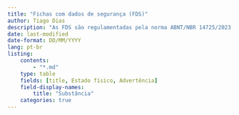 ---
title: "Fichas com dados de segurança (FDS)"
author: Tiago Dias
description: "As FDS são regulamentadas pela norma ABNT/NBR 14725/2023, essa seção contém um resumo das FDS do LANAL/UFG, para informações detalhadas, consulte as FDS completas dos produtos."
date: last-modified
date-format: DD/MM/YYYY
lang: pt-br
listing:
    contents:
        - "*.md"
    type: table
    fields: [title, Estado físico, Advertência]
    field-display-names:
        title: "Substância"
    categories: true
---


